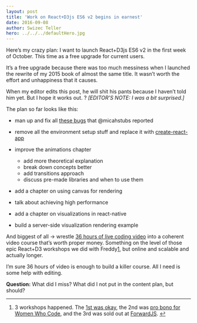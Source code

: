 ```yaml
---
layout: post
title: 'Work on React+D3js ES6 v2 begins in earnest'
date: 2016-09-08
author: Swizec Teller
hero: ../../../defaultHero.jpg
---
```

Here’s my crazy plan: I want to launch React+D3js ES6 v2 in the first week of October. This time as a free upgrade for current users.



It’s a free upgrade because there was too much messiness when I launched the rewrite of my 2015 book of almost the same title. It wasn’t worth the effort and unhappiness that it causes.



When my editor edits this post, he will shit his pants because I haven’t told him yet. But I hope it works out. ? _\[EDITOR’S NOTE: I was a bit surprised.]_



The plan so far looks like this:

- man up and fix all [these bugs](https://github.com/Swizec/react-d3js-es6-ebook/issues) that @micahstubs reported

- remove all the environment setup stuff and replace it with [create-react-app](https://facebook.github.io/react/blog/2016/07/22/create-apps-with-no-configuration.html)

- improve the animations chapter

  - add more theoretical explanation
  - break down concepts better
  - add transitions approach
  - discuss pre-made libraries and when to use them

- add a chapter on using canvas for rendering

- talk about achieving high performance

- add a chapter on visualizations in react-native

- build a server-side visualization rendering example

And biggest of all → wrestle [36 hours of live coding video](https://www.livecoding.tv/swizec/) into a coherent video course that’s worth proper money. Something on the level of those epic React+D3 workshops we did with Freddy[1](#fn1-20846 "see footnote"), but online and scalable and actually longer.



I’m sure 36 hours of video is enough to build a killer course. All I need is some help with editing.



**Question:** What did I miss? What did I not put in the content plan, but should?



* * *



1. 3 workshops happened. The [1st was okay](https://swizec.com/blog/things-i-learned-my-first-workshop/swizec/6819), the 2nd was [pro bono for Women Who Code](http://www.meetup.com/Women-Who-Code-SF/events/232366807/), and the 3rd was sold out at [ForwardJS](https://forwardjs.com/). [↩︎](#fnr1-20846 "return to article")